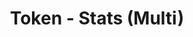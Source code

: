 ---
title: 'Token - Stats (Multi)'
openapi: '/en/api-reference/openapi-en.json GET /token/v1/{chain}/stats/multi'
---